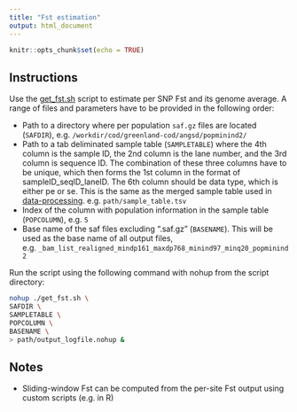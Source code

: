 ```yaml
---
title: "Fst estimation"
output: html_document
---
```


```r
knitr::opts_chunk$set(echo = TRUE)
```

## Instructions

Use the [get_fst.sh](https://github.com/therkildsen-lab/genomic-data-analysis/blob/master/scripts/get_fst.sh) script to estimate per SNP Fst and its genome average. A range of files and parameters have to be provided in the following order:

+ Path to a directory where per population `saf.gz` files are located (`SAFDIR`), e.g. `/workdir/cod/greenland-cod/angsd/popminind2/`
+ Path to a tab deliminated sample table (`SAMPLETABLE`) where the 4th column is the sample ID, the 2nd column is the lane number, and the 3rd column is sequence ID. The combination of these three columns have to be unique, which then forms the 1st column in the format of sampleID_seqID_laneID. The 6th column should be data type, which is either pe or se. This is the same as the merged sample table used in [data-processing](https://github.com/therkildsen-lab/greenland-cod/blob/master/markdowns/data_processing.md). e.g. `path/sample_table.tsv`
+ Index of the column with population information in the sample table (`POPCOLUMN`), e.g. `5`
+ Base name of the saf files excluding ".saf.gz" (`BASENAME`). This will be used as the base name of all output files, e.g. `_bam_list_realigned_mindp161_maxdp768_minind97_minq20_popminind2`

Run the script using the following command with nohup from the script directory:

```bash
nohup ./get_fst.sh \
SAFDIR \
SAMPLETABLE \
POPCOLUMN \
BASENAME \
> path/output_logfile.nohup &
```

## Notes

* Sliding-window Fst can be computed from the per-site Fst output using custom scripts (e.g. in R)

